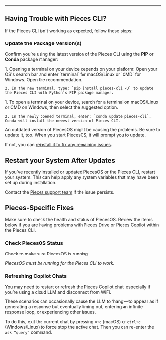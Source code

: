 ***

## Having Trouble with Pieces CLI?

If the Pieces CLI isn't working as expected, follow these steps:

### Update the Package Version(s)

Confirm you’re using the latest version of the Pieces CLI using the **PIP** or **Conda** package manager:

<Tabs>
  <TabItem title="PIP">
    1. Opening a terminal on your device depends on your platform: Open your OS's search bar and enter `terminal` for macOS/Linux or `CMD` for Windows. Open the recommendation.

    2. In the new terminal, type: `pip install pieces-cli -U` to update the Pieces CLI with Python’s PIP package manager.
  </TabItem>

  <TabItem title="Conda">
    1. To open a terminal on your device, search for a terminal on macOS/Linux or CMD on Windows, then select the suggested option.

    2. In the newly opened terminal, enter: `conda update pieces-cli`. Conda will install the newest version of Pieces CLI.
  </TabItem>
</Tabs>

An outdated version of PiecesOS might be causing the problems. Be sure to update it, too. When you start PiecesOS, it will prompt you to update.

If not, you can [reinstall it to fix any remaining issues](https://docs.pieces.app/products/core-dependencies/pieces-os/manual-installation#manual-download--installation).

## Restart your System After Updates

If you've recently installed or updated PiecesOS or the Pieces CLI, restart your system. This can help apply any system variables that may have been set up during installation.

Contact the [Pieces support team](https://getpieces.typeform.com/to/mCjBSIjF#docs-vscode) if the issue persists.

## Pieces-Specific Fixes

Make sure to check the health and status of PiecesOS. Review the items below if you are having problems with Pieces Drive or Pieces Copilot within the Pieces CLI.

### Check PiecesOS Status

Check to make sure PiecesOS is running.

<pos-check />

*PiecesOS must be running for the Pieces CLI to work.*

### Refreshing Copilot Chats

You may need to restart or refresh the Pieces Copilot chat, especially if you’re using a cloud LLM and disconnect from WiFi.

These scenarios can occasionally cause the LLM to ‘hang’—to appear as if generating a response but eventually timing out, entering an infinite response loop, or experiencing other issues.

To do this, exit the current chat by pressing `⌘+c` (macOS) or `ctrl+c` (Windows/Linux) to force stop the active chat. Then you can re-enter the `ask “query”` command.
